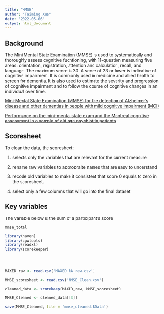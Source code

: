---
title: "MMSE"
author: "Taiming Xue"
date: '2022-05-06'
output: html_document
---

## Background

The Mini Mental State Examination (MMSE) is used to systematically and thoroughly assess cognitive fucntioning, with 11-question measuring five areas: orientation, registration, attention and calculation, recall, and language.  The maximum score is 30.  A score of 23 or lower is indicative of cognitive impairment. It is commonly used in medicine and allied health to screen for dementia. It is also used to estimate the severity and progression of cognitive impairment and to follow the course of cognitive changes in an individual over time. 

[Mini‐Mental State Examination (MMSE) for the detection of Alzheimer's disease and other dementias in people with mild cognitive impairment (MCI)](https://www.ncbi.nlm.nih.gov/pmc/articles/PMC6464748/)

[Performance on the mini-mental state exam and the Montreal cognitive assessment in a sample of old age psychiatric patients](https://www.ncbi.nlm.nih.gov/pmc/articles/PMC7488925/)


## Scoresheet

To clean the data, the scoresheet:

1) selects only the variables that are relevant for the current measure

2) rename raw variables to appropraite names that are easy to understand

3) recode old variables to make it consistent that score 0 equals to zero in the scoresheet.

4) select only a few columns that will go into the final dataset


## Key variables
The variable below is the sum of a participant's score

`mmse_total`


```{r, echo=FALSE}
library(haven)
library(cgwtools)
library(readxl)
library(scorekeeper)




MAXED_raw <- read.csv('MAXED_RA_raw.csv')

MMSE_scoresheet <- read.csv('MMSE_Clean.csv')

cleaned_data <- scorekeep(MAXED_raw, MMSE_scoresheet)

MMSE_Cleaned <- cleaned_data[[3]]

save(MMSE_Cleaned, file = 'mmse_cleaned.RData')
```